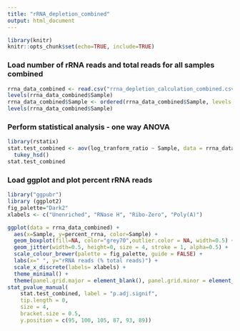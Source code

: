 ```yaml
---
title: "rRNA_depletion_combined"
output: html_document
---
```


```r
library(knitr)
knitr::opts_chunk$set(echo=TRUE, include=TRUE)
```

### Load number of rRNA reads and total reads for all samples combined
```r
rrna_data_combined <- read.csv("rrna_depletion_calculation_combined.csv")
levels(rrna_data_combined$Sample)
rrna_data_combined$Sample <- ordered(rrna_data_combined$Sample, levels = c("Unenriched", "RNaseH", "RiboZero", "Poly(A)"))
levels(rrna_data_combined$Sample)
```

### Perform statistical analysis - one way ANOVA
```r
library(rstatix)
stat.test_combined <- aov(log_tranform_ratio ~ Sample, data = rrna_data_combined) %>%
  tukey_hsd()
stat.test_combined
```
### Load ggplot and plot percent rRNA reads
```r
library("ggpubr")
library (ggplot2)
fig_palette="Dark2"
xlabels <- c("Unenriched", "RNase H", "Ribo-Zero", "Poly(A)")

ggplot(data = rrna_data_combined) +
  aes(x=Sample, y=percent_rrna, color=Sample) +
  geom_boxplot(fill=NA, color="grey70",outlier.color = NA, width=0.5) +
  geom_jitter(width=0.5, height=0, size = 4, stroke = 1, alpha=0.5) +
  scale_colour_brewer(palette = fig_palette, guide = FALSE) +
  labs(x=" ", y="rRNA reads (% total reads)") +
  scale_x_discrete(labels= xlabels) +
  theme_minimal() +
  theme(panel.grid.major = element_blank(), panel.grid.minor = element_blank()) +
stat_pvalue_manual(
    stat.test_combined, label = "p.adj.signif", 
    tip.length = 0,
    size = 4,
    bracket.size = 0.5,
    y.position = c(95, 100, 105, 87, 93, 89))
```
